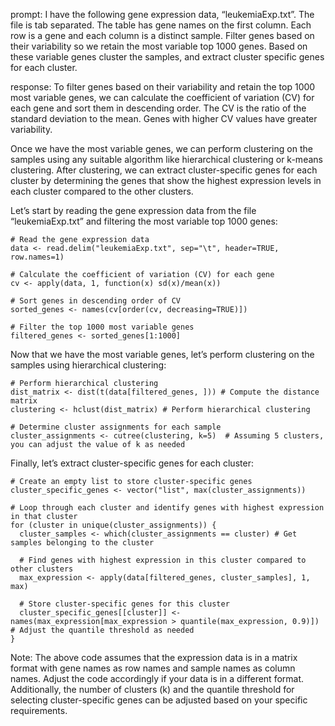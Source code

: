 prompt:
I have the following gene expression data, "leukemiaExp.txt". The file is tab separated. The table has gene names on the first column. Each row is a gene and each column is a distinct sample. Filter genes based on their variability so we retain the most variable top 1000 genes. Based on these variable genes cluster the samples, and extract cluster specific genes for each cluster.

response:
To filter genes based on their variability and retain the top 1000 most variable genes, we can calculate the coefficient of variation (CV) for each gene and sort them in descending order. The CV is the ratio of the standard deviation to the mean. Genes with higher CV values have greater variability.

Once we have the most variable genes, we can perform clustering on the samples using any suitable algorithm like hierarchical clustering or k-means clustering. After clustering, we can extract cluster-specific genes for each cluster by determining the genes that show the highest expression levels in each cluster compared to the other clusters.

Let's start by reading the gene expression data from the file "leukemiaExp.txt" and filtering the most variable top 1000 genes:

```
# Read the gene expression data
data <- read.delim("leukemiaExp.txt", sep="\t", header=TRUE, row.names=1)

# Calculate the coefficient of variation (CV) for each gene
cv <- apply(data, 1, function(x) sd(x)/mean(x))

# Sort genes in descending order of CV
sorted_genes <- names(cv[order(cv, decreasing=TRUE)])

# Filter the top 1000 most variable genes
filtered_genes <- sorted_genes[1:1000]
```

Now that we have the most variable genes, let's perform clustering on the samples using hierarchical clustering:

```
# Perform hierarchical clustering
dist_matrix <- dist(t(data[filtered_genes, ])) # Compute the distance matrix
clustering <- hclust(dist_matrix) # Perform hierarchical clustering

# Determine cluster assignments for each sample
cluster_assignments <- cutree(clustering, k=5)  # Assuming 5 clusters, you can adjust the value of k as needed
```

Finally, let's extract cluster-specific genes for each cluster:

```
# Create an empty list to store cluster-specific genes
cluster_specific_genes <- vector("list", max(cluster_assignments))

# Loop through each cluster and identify genes with highest expression in that cluster
for (cluster in unique(cluster_assignments)) {
  cluster_samples <- which(cluster_assignments == cluster) # Get samples belonging to the cluster
  
  # Find genes with highest expression in this cluster compared to other clusters
  max_expression <- apply(data[filtered_genes, cluster_samples], 1, max)
  
  # Store cluster-specific genes for this cluster
  cluster_specific_genes[[cluster]] <- names(max_expression[max_expression > quantile(max_expression, 0.9)]) # Adjust the quantile threshold as needed
}
```

Note: The above code assumes that the expression data is in a matrix format with gene names as row names and sample names as column names. Adjust the code accordingly if your data is in a different format. Additionally, the number of clusters (k) and the quantile threshold for selecting cluster-specific genes can be adjusted based on your specific requirements.
